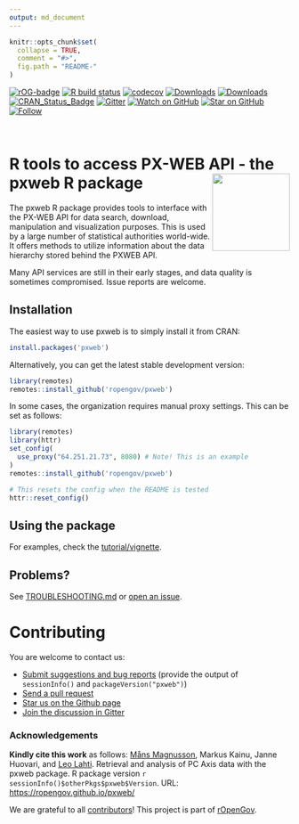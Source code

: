 ```yaml
---
output: md_document
---
```



```r
knitr::opts_chunk$set(
  collapse = TRUE,
  comment = "#>",
  fig.path = "README-"
)
```


<!-- badges: start -->
[![rOG-badge](https://ropengov.github.io/rogtemplate/reference/figures/ropengov-badge.svg)](http://ropengov.org/)
  [![R build status](https://github.com/rOpenGov/pxweb/workflows/R-CMD-check/badge.svg)](https://github.com/rOpenGov/pxweb/actions)
[![codecov](https://codecov.io/gh/rOpenGov/pxweb/branch/master/graph/badge.svg?token=zYtxsus27g)](https://codecov.io/gh/rOpenGov/pxweb)
[![Downloads](http://cranlogs.r-pkg.org/badges/grand-total/pxweb)](https://cran.r-project.org/package=pxweb)
[![Downloads](http://cranlogs.r-pkg.org/badges/pxweb)](https://cran.r-project.org/package=pxweb)
[![CRAN_Status_Badge](https://www.r-pkg.org/badges/version/pxweb)](https://cran.r-project.org/package=pxweb)
[![Gitter](https://badges.gitter.im/rOpenGov/pxweb.svg)](https://gitter.im/rOpenGov/pxweb?utm_source=badge&utm_medium=badge&utm_campaign=pr-badge)
[![Watch on GitHub][github-watch-badge]][github-watch]
[![Star on GitHub][github-star-badge]][github-star]
[![Follow](https://img.shields.io/twitter/follow/ropengov.svg?style=social)](https://twitter.com/intent/follow?screen_name=ropengov)
<!-- badges: end -->

<br>

# R tools to access PX-WEB API - the pxweb R package <a href='https://ropengov.github.io/pxweb/'><img src='man/figures/logo.png' align="right" height="139" /></a>

<!-- README.md is generated from README.Rmd. Please edit that file -->


The pxweb R package provides tools to interface with the PX-WEB API
for data search, download, manipulation and visualization
purposes. This is used by a large number of statistical authorities
world-wide.  It offers methods to utilize information about the data
hierarchy stored behind the PXWEB API.

Many API services are still in their early stages, and data quality is
sometimes compromised. Issue reports are welcome.

## Installation 

The easiest way to use pxweb is to simply install it from CRAN:

```r
install.packages('pxweb')
```


Alternatively, you can get the latest stable development version:

```r
library(remotes)
remotes::install_github('ropengov/pxweb')
```

In some cases, the organization requires manual proxy settings. This can be set as follows:

```r
library(remotes)
library(httr)
set_config(
  use_proxy("64.251.21.73", 8080) # Note! This is an example
)
remotes::install_github('ropengov/pxweb')
```

```r
# This resets the config when the README is tested
httr::reset_config()
```

## Using the package

For examples, check the [tutorial/vignette](https://ropengov.github.io/pxweb/articles/pxweb.html).  

## Problems?

See [TROUBLESHOOTING.md](https://github.com/rOpenGov/pxweb/blob/master/TROUBLESHOOTING.md) or [open an issue](https://github.com/ropengov/pxweb/issues).

# Contributing

You are welcome to contact us:

  * [Submit suggestions and bug reports](https://github.com/ropengov/pxweb/issues) (provide the output of `sessionInfo()` and `packageVersion("pxweb")`)
  * [Send a pull request](https://github.com/ropengov/pxweb)
  * [Star us on the Github page](https://github.com/ropengov/pxweb)
  * [Join the discussion in Gitter](https://gitter.im/rOpenGov/pxweb)  


### Acknowledgements

**Kindly cite this work** as follows: [Måns Magnusson](https://github.com/mansmeg), Markus Kainu, Janne Huovari, and [Leo Lahti](https://github.com/antagomir). Retrieval and analysis of PC Axis data with the pxweb package. R package version `r sessionInfo()$otherPkgs$pxweb$Version`. URL: <https://ropengov.github.io/pxweb/>

We are grateful to all [contributors](https://github.com/rOpenGov/pxweb/graphs/contributors)! This project is part of [rOpenGov](http://ropengov.github.io).




[github-watch-badge]: https://img.shields.io/github/watchers/ropengov/pxweb.svg?style=social
[github-watch]: https://github.com/ropengov/pxweb/watchers
[github-star-badge]: https://img.shields.io/github/stars/ropengov/pxweb.svg?style=social
[github-star]: https://github.com/ropengov/pxweb/stargazers


